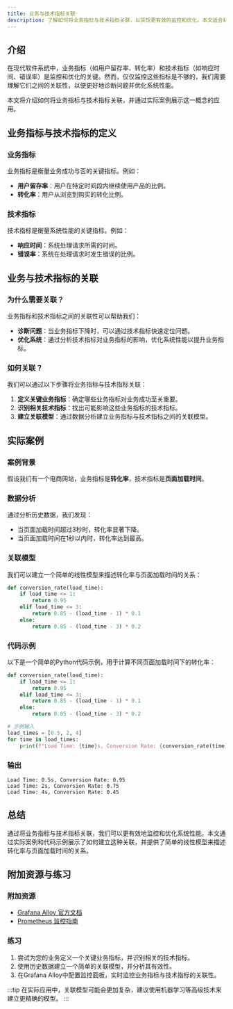 ```yaml
---
title: 业务与技术指标关联
description: 了解如何将业务指标与技术指标关联，以实现更有效的监控和优化。本文适合初学者，通过实际案例和代码示例帮助您掌握这一概念。
---
```


## 介绍

在现代软件系统中，业务指标（如用户留存率、转化率）和技术指标（如响应时间、错误率）是监控和优化的关键。然而，仅仅监控这些指标是不够的，我们需要理解它们之间的关联性，以便更好地诊断问题并优化系统性能。

本文将介绍如何将业务指标与技术指标关联，并通过实际案例展示这一概念的应用。

## 业务指标与技术指标的定义

### 业务指标
业务指标是衡量业务成功与否的关键指标。例如：
- **用户留存率**：用户在特定时间段内继续使用产品的比例。
- **转化率**：用户从浏览到购买的转化比例。

### 技术指标
技术指标是衡量系统性能的关键指标。例如：
- **响应时间**：系统处理请求所需的时间。
- **错误率**：系统在处理请求时发生错误的比例。

## 业务与技术指标的关联

### 为什么需要关联？
业务指标和技术指标之间的关联性可以帮助我们：
- **诊断问题**：当业务指标下降时，可以通过技术指标快速定位问题。
- **优化系统**：通过分析技术指标对业务指标的影响，优化系统性能以提升业务指标。

### 如何关联？
我们可以通过以下步骤将业务指标与技术指标关联：
1. **定义关键业务指标**：确定哪些业务指标对业务成功至关重要。
2. **识别相关技术指标**：找出可能影响这些业务指标的技术指标。
3. **建立关联模型**：通过数据分析建立业务指标与技术指标之间的关联模型。

## 实际案例

### 案例背景
假设我们有一个电商网站，业务指标是**转化率**，技术指标是**页面加载时间**。

### 数据分析
通过分析历史数据，我们发现：
- 当页面加载时间超过3秒时，转化率显著下降。
- 当页面加载时间在1秒以内时，转化率达到最高。

### 关联模型
我们可以建立一个简单的线性模型来描述转化率与页面加载时间的关系：
```python
def conversion_rate(load_time):
    if load_time <= 1:
        return 0.95
    elif load_time <= 3:
        return 0.85 - (load_time - 1) * 0.1
    else:
        return 0.85 - (load_time - 3) * 0.2
```

### 代码示例
以下是一个简单的Python代码示例，用于计算不同页面加载时间下的转化率：
```python
def conversion_rate(load_time):
    if load_time <= 1:
        return 0.95
    elif load_time <= 3:
        return 0.85 - (load_time - 1) * 0.1
    else:
        return 0.85 - (load_time - 3) * 0.2

# 示例输入
load_times = [0.5, 2, 4]
for time in load_times:
    print(f"Load Time: {time}s, Conversion Rate: {conversion_rate(time):.2f}")
```

### 输出
```
Load Time: 0.5s, Conversion Rate: 0.95
Load Time: 2s, Conversion Rate: 0.75
Load Time: 4s, Conversion Rate: 0.45
```

## 总结

通过将业务指标与技术指标关联，我们可以更有效地监控和优化系统性能。本文通过实际案例和代码示例展示了如何建立这种关联，并提供了简单的线性模型来描述转化率与页面加载时间的关系。

## 附加资源与练习

### 附加资源
- [Grafana Alloy 官方文档](https://grafana.com/docs/alloy/)
- [Prometheus 监控指南](https://prometheus.io/docs/introduction/overview/)

### 练习
1. 尝试为您的业务定义一个关键业务指标，并识别相关的技术指标。
2. 使用历史数据建立一个简单的关联模型，并分析其有效性。
3. 在Grafana Alloy中配置监控面板，实时监控业务指标与技术指标的关联性。

:::tip
在实际应用中，关联模型可能会更加复杂，建议使用机器学习等高级技术来建立更精确的模型。
:::